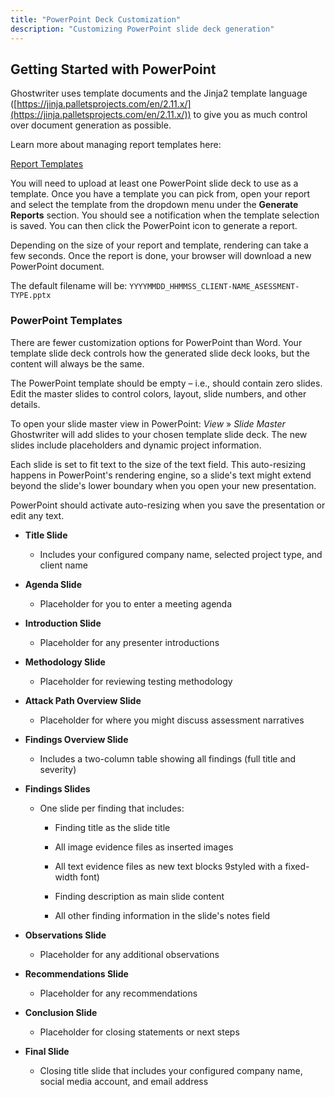 ```yaml
---
title: "PowerPoint Deck Customization"
description: "Customizing PowerPoint slide deck generation"
---
```


## Getting Started with PowerPoint

Ghostwriter uses template documents and the Jinja2 template language ([https://jinja.palletsprojects.com/en/2.11.x/](https://jinja.palletsprojects.com/en/2.11.x/)) to give you as much control over document generation as possible.

Learn more about managing report templates here:

[Report Templates](/features/reporting/report-templates)

You will need to upload at least one PowerPoint slide deck to use as a template. Once you have a template you can pick from, open your report and select the template from the dropdown menu under the **Generate Reports** section. You should see a notification when the template selection is saved. You can then click the PowerPoint icon to generate a report.

Depending on the size of your report and template, rendering can take a few seconds. Once the report is done, your browser will download a new PowerPoint document.

The default filename will be: `YYYYMMDD_HHMMSS_CLIENT-NAME_ASESSMENT-TYPE.pptx`

### PowerPoint Templates

There are fewer customization options for PowerPoint than Word. Your template slide deck controls how the generated slide deck looks, but the content will always be the same.

<Warning>
The PowerPoint template should be empty – i.e., should contain zero slides. Edit the master slides to control colors, layout, slide numbers, and other details.

To open your slide master view in PowerPoint: *View* » *Slide Master*
</Warning>
Ghostwriter will add slides to your chosen template slide deck. The new slides include placeholders and dynamic project information.

<Info>
Each slide is set to fit text to the size of the text field. This auto-resizing happens in PowerPoint's rendering engine, so a slide's text might extend beyond the slide's lower boundary when you open your new presentation.

PowerPoint should activate auto-resizing when you save the presentation or edit any text.
</Info>
* **Title Slide**

  * Includes your configured company name, selected project type, and client name

* **Agenda Slide**

  * Placeholder for you to enter a meeting agenda

* **Introduction Slide**

  * Placeholder for any presenter introductions

* **Methodology Slide**

  * Placeholder for reviewing testing methodology

* **Attack Path Overview Slide**

  * Placeholder for where you might discuss assessment narratives

* **Findings Overview Slide**

  * Includes a two-column table showing all findings (full title and severity)

* **Findings Slides**

  * One slide per finding that includes:

    * Finding title as the slide title

    * All image evidence files as inserted images

    * All text evidence files as new text blocks 9styled with a fixed-width font)

    * Finding description as main slide content

    * All other finding information in the slide's notes field

* **Observations Slide**

  * Placeholder for any additional observations

* **Recommendations Slide**

  * Placeholder for any recommendations

* **Conclusion Slide**

  * Placeholder for closing statements or next steps

* **Final Slide**

  * Closing title slide that includes your configured company name, social media account, and email address
